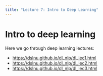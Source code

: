 ```yaml
---
title: "Lecture 7: Intro to Deep Learning"
---
```


# Intro to deep learning

Here we go through deep learning lectures:

- <https://dslnu.github.io/dl_nlp/dl_lec1.html>
- <https://dslnu.github.io/dl_nlp/dl_lec2.html>
- <https://dslnu.github.io/dl_nlp/dl_lec3.html>

